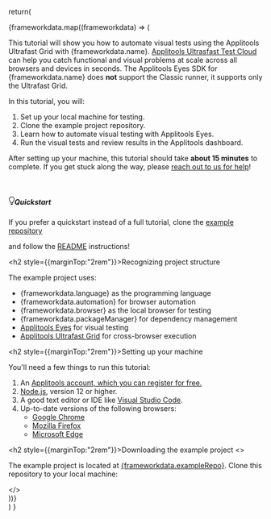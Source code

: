 
  return(
    <div>
      <div className="row is-multiline">
        {frameworkdata.map((frameworkdata) => (
          <div key={frameworkdata.name} className="{frameworkdata.name}">
            <p> This tutorial will show you how to automate visual tests using the Applitools Ultrafast Grid with {frameworkdata.name}. <a href="https://applitools.com/platform/">Applitools Ultrasfast Test Cloud</a> can help you catch functional and visual problems at scale across all browsers and devices in seconds. The Applitools Eyes SDK for {frameworkdata.name} does <strong>not</strong> support the Classic runner, it supports only the Ultrafast Grid.
        </p>
        <p>
        In this tutorial, you will:
        </p>
        <ol>
            <li>Set up your local machine for testing.</li>
            <li>Clone the example project repository.</li>
            <li>Learn how to automate visual testing with Applitools Eyes.</li>
            <li>Run the visual tests and review results in the Applitools dashboard.</li>
        </ol>
        <p>
            After setting up your machine, this tutorial should take **about 15 minutes** to complete. 
            If you get stuck along the way, please <a href ="https://help.applitools.com/hc/en-us/requests/new">reach out to us for help</a>!    
        </p>    
        <p>
         <div class="admonition admonition-tip alert alert--success"><div class="admonition-heading"><h5><span class="admonition-icon"><svg xmlns="http://www.w3.org/2000/svg" width="12" height="16" viewBox="0 0 12 16"><path fill-rule="evenodd" d="M6.5 0C3.48 0 1 2.19 1 5c0 .92.55 2.25 1 3 1.34 2.25 1.78 2.78 2 4v1h5v-1c.22-1.22.66-1.75 2-4 .45-.75 1-2.08 1-3 0-2.81-2.48-5-5.5-5zm3.64 7.48c-.25.44-.47.8-.67 1.11-.86 1.41-1.25 2.06-1.45 3.23-.02.05-.02.11-.02.17H5c0-.06 0-.13-.02-.17-.2-1.17-.59-1.83-1.45-3.23-.2-.31-.42-.67-.67-1.11C2.44 6.78 2 5.65 2 5c0-2.2 2.02-4 4.5-4 1.22 0 2.36.42 3.22 1.19C10.55 2.94 11 3.94 11 5c0 .66-.44 1.78-.86 2.48zM4 14h5c-.23 1.14-1.3 2-2.5 2s-2.27-.86-2.5-2z"></path></svg></span>Quickstart</h5></div><div class="admonition-content"><p>If you prefer a quickstart instead of a full tutorial, clone the <a href="/tutorials/quickstart/web/{frameworkdata.exampleRepo}">example repository</a></p><p>and follow the <a href="/tutorials/quickstart/web/{frameworkdata.exampleRepo}/blob/README.md">README</a> instructions!</p></div></div>
        </p>
        <h2 style={{marginTop:"2rem"}}>Recognizing project structure</h2>
        <p> The example project uses:</p>
        <ul>
            <li>{frameworkdata.language} as the programming language</li>
            <li>{frameworkdata.automation} for browser automation</li>
            <li>{frameworkdata.browser} as the local browser for testing</li>
            <li>{frameworkdata.packageManager} for dependency management</li>
            <li><a href="https://applitools.com/platform/eyes/">Applitools Eyes</a> for visual testing</li>
            <li><a href="https://applitools.com/platform/ultrafast-grid/">Applitools Ultrafast Grid</a> for cross-browser execution</li>
        </ul>
        <h2 style={{marginTop:"2rem"}}>Setting up your machine</h2>
        <p>You'll need a few things to run this tutorial:</p>
        <ol>
            <li>An <a href="https://auth.applitools.com/users/register">Applitools account, which you can register for free.</a></li>
            <li><a href="https://nodejs.org/en/download/">Node.js</a>, version 12 or higher. </li>
            <li>A good text editor or IDE like <a href="https://code.visualstudio.com/docs/languages/javascript">Visual Studio Code</a>.</li>
            <li>Up-to-date versions of the following browsers:
                <ul>
                    <li><a href="https://www.google.com/chrome/">Google Chrome</a></li>
                    <li><a href="https://www.mozilla.org/en-US/firefox/new">Mozilla Firefox</a></li>
                    <li><a href="https://www.microsoft.com/en-us/edge">Microsoft Edge</a></li>
                </ul>
            </li>
        </ol>
        <h2 style={{marginTop:"2rem"}}>Downloading the example project</h2>
        <>
        <p>The example project is located at [{frameworkdata.exampleRepo}]({frameworkdata.exampleRepo}). Clone this repository to your local machine:</p>   </>
            </div>
        ))}
      </div>
    </div>
  )
}
